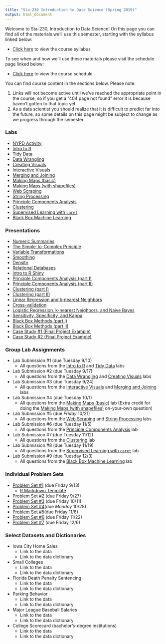 ```yaml
---
title: "Sta-230 Introduction to Data Science (Spring 2019)"
output: html_document
---
```


Welcome to Sta-230, Introduction to Data Science!  On this page you can find all of the materials we'll use this semester, starting with the syllabus linked below:

- [Click here](syllabus230f19.html) to view the course syllabus

To see when and how we'll use these materials please visit the schedule page linked below:

- [Click here](tabs230f19.html) to view the course schedule

You can find course content in the sections below.  Please note:

1. Links will not become active until we've reached the appropriate point in the course, so if you get a "404 page not found" error it is because haven't gotten to that topic yet.
2. As a data scientist you should realize that it is difficult to predict far into the future, so some details on this page might be subject to change as we progress through the semester.

### Labs

- [NYPD Activity](s230f19/NYPD.html)
- [Intro to R](s230f19/Intro_R.html)
- [Tidy Data](s230f19/tidyr.html)
- [Data Wrangling](s230f19/dplyr.html)
- [Creating Visuals](s230f19/ggplot.html)
- [Interactive Visuals](s230f19/plotly.html)
- [Merging and Joining](s230f19/merging.html)
- [Making Maps (basic)](s230f19/maps1.html)
- [Making Maps (with shapefiles)](s230f19/maps2.html)
- [Web Scraping](s230f19/scraping.html)
- [String Processing](s230f19/stringr.html)
- [Principle Components Analysis](s230f19/pca_lab.html)
- [Clustering](s230f19/clustering_lab.html)
- [Supervised Learning with `caret`](s230f19/caret_lab.html)
- [Black Box Machine Learning](s230f19/black_box_lab.html)

### Presentations

- [Numeric Summaries](s230f19/summaries_pres.html)
- [The Simple-to-Complex Principle](s230f19/simple_complex.html)
- [Variable Transformations](s230f19/features.html)
- [Smoothing](s230f19/smoothing.html)
- [Density](s230f19/density.html)
- [Relational Databases](s230f19/relational_data.html)
- [Intro to R Shiny](s230f19/shiny_intro.html)
- [Principle Components Analysis (part I)](s230f19/pca1.html)
- [Principle Components Analysis (part II)](s230f19/pca2.html)
- [Clustering (part I)](s230f19/clustering1.html)
- [Clustering (part II)](s230f19/clustering2.html)
- [Linear Regression and k-nearest Neighbors](s230f19/supervised_numeric.html)
- [Cross-validation](s230f19/cross_validation.html)
- [Logistic Regression, k-nearest Neighbors, and Naive Bayes](s230f19/supervised_categorical.html)
- [Sensitivity, Specificity, and Kappa](s230f19/accuracy.html)
- [Black Box Methods (part I)](s230f19/black_box1.html)
- [Black Box Methods (part II)](s230f19/black_box1.html)
- [Case Study #1 (Final Project Example)](s230f19/case_study1.html)
- [Case Study #2 (Final Project Example)](s230f19/case_study2.html)


### Group Lab Assignments

- Lab Submission #1 (due Tuesday 9/10)
    - All questions from the [Intro to R](s230f19/Intro_R.html) and [Tidy Data](s230f19/tidyr.html) labs
- Lab Submission #2 (due Tuesday 9/17)
    - All questions from the [Data Wrangling](s230f19/dplyr.html) and [Creating Visuals](s230f19/ggplot.html) labs
- Lab Submission #3 (due Tuesday 9/24)
    - All questions from the [Interactive Visuals](s230f19/dplyr.html) and [Merging and Joining](s230f19/ggplot.html) labs
- Lab Submission #4 (due Tuesday 10/1)
    - All questions from the [Making Maps (basic)](s230f19/maps1.html) lab (Extra credit for doing the [Making Maps (with shapefiles)](s230f19/maps2.html) on-your-own question)
- Lab Submission #5 (due *Friday* 10/21)
    - All questions from the [Web Scraping](s230f19/scraping.html) and [String Processing](s230f19/stringr.html) labs
- Lab Submission #6 (due Tuesday 11/5)
    - All questions from the [Principle Components Analysis](s230f19/pca_lab.html) lab
- Lab Submission #7 (due Tuesday 11/12)
    - All questions from the [Clustering](s230f19/clustering_lab.html) lab
- Lab Submission #8 (due Tuesday 11/19)
    - All questions from the [Supervised Learning with `caret`](s230f19/caret_lab.html) lab
- Lab Submission #9 (due Tuesday 12/3)
    - All questions from the [Black Box Machine Learning](s230f19/black_box_lab.html) lab
                      
    
### Individual Problem Sets

- [Problem Set #1](s230f19/f19_hw1.html) (due Friday 9/13)
     - [R Markdown Template](s230f19/f19_hw1.Rmd)
- [Problem Set #2](s230f19/f19_hw2.html) (due Friday 9/27)
- [Problem Set #3](s230f19/f19_hw3.html) (due Friday 10/11)
- [Problem Set #4](s230f19/f19_hw4.html)(due *Monday* 10/28)
- [Problem Set #5](s230f19/f19_hw5.html)(due Friday 11/8)
- [Problem Set #6](s230f19/f19_hw6.html) (due Friday 11/22)
- [Problem Set #7](s230f19/f19_hw7.html) (due Friday 12/6)



### Select Datasets and Dictionaries

- Iowa City Home Sales
    - Link to the data
    - Link to the data dictionary
- Small Colleges
    - Link to the data
    - Link to the data dictionary
- Florida Death Penalty Sentencing
    - Link to the data
    - Link to the data dictionary
- Parking Behavior
    - Link to the data
    - Link to the data dictionary
- Major League Baseball Salaries
    - Link to the data
    - Link to the data dictionary
- College Scorecard (bachelor's-degree institutions)
    - Link to the data
    - Link to the data dictionary